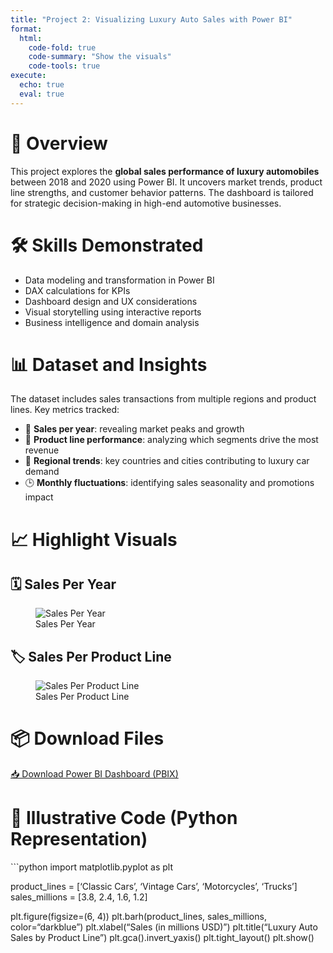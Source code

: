 ```yaml
---
title: "Project 2: Visualizing Luxury Auto Sales with Power BI"
format:
  html:
    code-fold: true
    code-summary: "Show the visuals"
    code-tools: true
execute:
  echo: true
  eval: true
---
```


# 🚗 Overview

This project explores the **global sales performance of luxury automobiles** between 2018 and 2020 using Power BI. It uncovers market trends, product line strengths, and customer behavior patterns. The dashboard is tailored for strategic decision-making in high-end automotive businesses.

# 🛠️ Skills Demonstrated

- Data modeling and transformation in Power BI  
- DAX calculations for KPIs  
- Dashboard design and UX considerations  
- Visual storytelling using interactive reports  
- Business intelligence and domain analysis  

# 📊 Dataset and Insights

The dataset includes sales transactions from multiple regions and product lines. Key metrics tracked:

- 🏁 **Sales per year**: revealing market peaks and growth  
- 🧾 **Product line performance**: analyzing which segments drive the most revenue  
- 📍 **Regional trends**: key countries and cities contributing to luxury car demand  
- 🕒 **Monthly fluctuations**: identifying sales seasonality and promotions impact  

# 📈 Highlight Visuals

## 🗓️ Sales Per Year

![Sales Per Year](../sales_per_year.png)

## 🏷️ Sales Per Product Line

![Sales Per Product Line](../sales_per_product_line.png)

# 📦 Download Files

<a href="../PowerBI%20Presentation%20FOR%20GROUP%203%20(2).pbix" class="btn btn-primary mt-2" download>📥 Download Power BI Dashboard (PBIX)</a>

# 🧪 Illustrative Code (Python Representation)

```python
import matplotlib.pyplot as plt

product_lines = ['Classic Cars', 'Vintage Cars', 'Motorcycles', 'Trucks']
sales_millions = [3.8, 2.4, 1.6, 1.2]

plt.figure(figsize=(6, 4))
plt.barh(product_lines, sales_millions, color="darkblue")
plt.xlabel("Sales (in millions USD)")
plt.title("Luxury Auto Sales by Product Line")
plt.gca().invert_yaxis()
plt.tight_layout()
plt.show()
